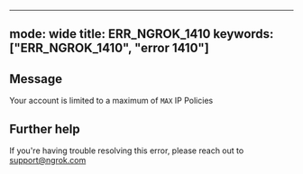 
---
mode: wide
title: ERR_NGROK_1410
keywords: ["ERR_NGROK_1410", "error 1410"]
---

## Message
Your account is limited to a maximum of `MAX` IP Policies




## Further help
If you're having trouble resolving this error, please reach out to [support@ngrok.com](mailto:support@ngrok.com?subject=Help%20with%20ERR_NGROK_1410)

